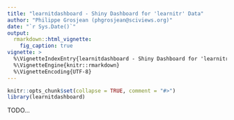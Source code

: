 ```yaml
---
title: "learnitdashboard - Shiny Dashboard for 'learnitr' Data"
author: "Philippe Grosjean (phgrosjean@sciviews.org)"
date: "`r Sys.Date()`"
output:
  rmarkdown::html_vignette:
    fig_caption: true
vignette: >
  %\VignetteIndexEntry{learnitdashboard - Shiny Dashboard for 'learnitr' Data}
  %\VignetteEngine{knitr::rmarkdown}
  %\VignetteEncoding{UTF-8}
---
```


```r
knitr::opts_chunk$set(collapse = TRUE, comment = "#>")
library(learnitdashboard)
```

TODO...
